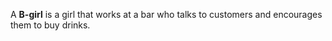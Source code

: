 A '''B-girl''' is a girl that works at a bar who talks to customers and encourages them to buy drinks.

{{wikify}}